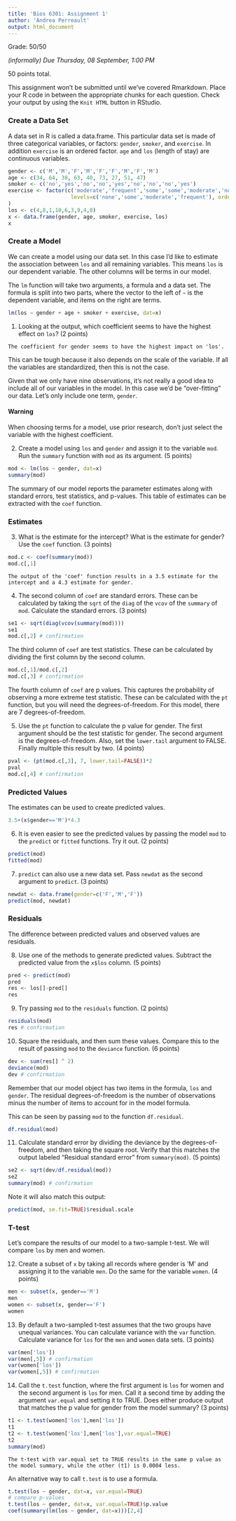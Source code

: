 ```yaml
---
title: 'Bios 6301: Assignment 1'
author: 'Andrea Perreault'
output: html_document
---
```


Grade: 50/50


*(informally) Due Thursday, 08 September, 1:00 PM*

50 points total.

This assignment won't be submitted until we've covered Rmarkdown.
Place your R code in between the appropriate chunks for each question.
Check your output by using the `Knit HTML` button in RStudio.

### Create a Data Set

A data set in R is called a data.frame.  This particular data set is
made of three categorical variables, or factors: `gender`, `smoker`,
and `exercise`.  In addition `exercise` is an ordered factor.  `age`
and `los` (length of stay) are continuous variables.

```r
gender <- c('M','M','F','M','F','F','M','F','M')
age <- c(34, 64, 38, 63, 40, 73, 27, 51, 47)
smoker <- c('no','yes','no','no','yes','no','no','no','yes')
exercise <- factor(c('moderate','frequent','some','some','moderate','none','none','moderate','moderate'),
                    levels=c('none','some','moderate','frequent'), ordered=TRUE
)
los <- c(4,8,1,10,6,3,9,4,8)
x <- data.frame(gender, age, smoker, exercise, los)
x
```

### Create a Model

We can create a model using our data set.  In this case I’d like to
estimate the association between `los` and all remaining variables.
This means `los` is our dependent variable. The other columns will be
terms in our model.

The `lm` function will take two arguments, a formula and a data set.
The formula is split into two parts, where the vector to the left of
`~` is the dependent variable, and items on the right are terms.

```r
lm(los ~ gender + age + smoker + exercise, dat=x)
```

1. Looking at the output, which coefficient seems to have the highest
effect on `los`? (2 points)

```
The coefficient for gender seems to have the highest impact on 'los'.
```

This can be tough because it also depends on the scale of the
variable.  If all the variables are standardized, then this is not
the case.

Given that we only have nine observations, it's not really a good idea
to include all of our variables in the model.  In this case we'd be
"over-fitting" our data.  Let's only include one term, `gender`.

#### Warning

When choosing terms for a model, use prior research, don't just
select the variable with the highest coefficient.

2. Create a model using `los` and `gender` and assign it to the
variable `mod`.  Run the `summary` function with `mod` as its
argument. (5 points)

```r
mod <- lm(los ~ gender, dat=x)
summary(mod)
```

The summary of our model reports the parameter estimates along with
standard errors, test statistics, and p-values.  This table of
estimates can be extracted with the `coef` function.

### Estimates

3. What is the estimate for the intercept?  What is the estimate for
gender?  Use the `coef` function. (3 points)

```r
mod.c <- coef(summary(mod))
mod.c[,1]
```
```
The output of the 'coef' function results in a 3.5 estimate for the intercept and a 4.3 estimate for gender.
```

4. The second column of `coef` are standard errors.  These can be
calculated by taking the `sqrt` of the `diag` of the `vcov` of the
`summary` of `mod`.  Calculate the standard errors. (3 points)

```r
se1 <- sqrt(diag(vcov(summary(mod))))
se1
mod.c[,2] # confirmation
```

The third column of `coef` are test statistics.  These can be
calculated by dividing the first column by the second column.

```r
mod.c[,1]/mod.c[,2]
mod.c[,3] # confirmation
```

The fourth column of `coef` are p values.  This captures the
probability of observing a more extreme test statistic.  These can be
calculated with the `pt` function, but you will need the
degrees-of-freedom.  For this model, there are 7 degrees-of-freedom.

5. Use the `pt` function to calculate the p value for gender.  The first
argument should be the test statistic for gender.  The second argument
is the degrees-of-freedom.  Also, set the `lower.tail` argument to
FALSE.  Finally multiple this result by two. (4 points)

```r
pval <- (pt(mod.c[,3], 7, lower.tail=FALSE))*2
pval
mod.c[,4] # confirmation
```

### Predicted Values

The estimates can be used to create predicted values.

```r
3.5+(x$gender=='M')*4.3
```

6. It is even easier to see the predicted values by passing the model
`mod` to the `predict` or `fitted` functions.  Try it out. (2 points)

```r
predict(mod)
fitted(mod)
```

7. `predict` can also use a new data set.  Pass `newdat` as the second
argument to `predict`. (3 points)

```r
newdat <- data.frame(gender=c('F','M','F'))
predict(mod, newdat)
```

### Residuals

The difference between predicted values and observed values are
residuals.

8. Use one of the methods to generate predicted values.  Subtract the
predicted value from the `x$los` column. (5 points)

```r
pred <- predict(mod)
pred
res <- los[]-pred[]
res
```

9. Try passing `mod` to the `residuals` function. (2 points)

```r
residuals(mod)
res # confirmation
```

10. Square the residuals, and then sum these values.  Compare this to the
result of passing `mod` to the `deviance` function. (6 points)

```r
dev <- sum(res[] ^ 2)
deviance(mod)
dev # confirmation
```

Remember that our model object has two items in the formula, `los`
and `gender`.  The residual degrees-of-freedom is the number of
observations minus the number of items to account for in the model
formula.

This can be seen by passing `mod` to the function `df.residual`.

```r
df.residual(mod)
```

11. Calculate standard error by dividing the deviance by the
degrees-of-freedom, and then taking the square root.  Verify that this
matches the output labeled "Residual standard error" from
`summary(mod)`. (5 points)

```r
se2 <- sqrt(dev/df.residual(mod))
se2
summary(mod) # confirmation
```

Note it will also match this output:

```r
predict(mod, se.fit=TRUE)$residual.scale
```

### T-test

Let's compare the results of our model to a two-sample t-test.  We
will compare `los` by men and women.

12. Create a subset of `x` by taking all records where gender is 'M'
and assigning it to the variable `men`.  Do the same for the variable
`women`. (4 points)

```r
men <- subset(x, gender=='M')
men
women <- subset(x, gender=='F')
women
```

13. By default a two-sampled t-test assumes that the two groups have
unequal variances.  You can calculate variance with the `var`
function.  Calculate variance for `los` for the `men` and `women` data
sets. (3 points)

```r
var(men['los'])
var(men[,5]) # confirmation
var(women['los'])
var(women[,5]) # confirmation
```

14. Call the `t.test` function, where the first argument is `los` for
women and the second argument is `los` for men.  Call it a second time
by adding the argument `var.equal` and setting it to TRUE.  Does
either produce output that matches the p value for gender from the
model summary? (3 points)

```r
t1 <- t.test(women['los'],men['los'])
t1
t2 <- t.test(women['los'],men['los'],var.equal=TRUE)
t2
summary(mod)
```
```
The t-test with var.equal set to TRUE results in the same p value as the model summary, while the other (t1) is 0.0004 less.
```


An alternative way to call `t.test` is to use a formula.

```r
t.test(los ~ gender, dat=x, var.equal=TRUE)
# compare p-values
t.test(los ~ gender, dat=x, var.equal=TRUE)$p.value
coef(summary(lm(los ~ gender, dat=x)))[2,4]
```
